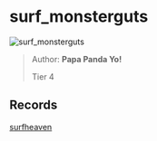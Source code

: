 
# surf_monsterguts

![surf_monsterguts](https://raw.githubusercontent.com/Sayt123/SurfMapPics/Maps-and-bonuses/csgo/surf_monsterguts.jpg)

> Author: **Papa Panda Yo!**
>
> Tier 4

## Records

[surfheaven](https://surfheaven.eu/map/surf_monsterguts)
